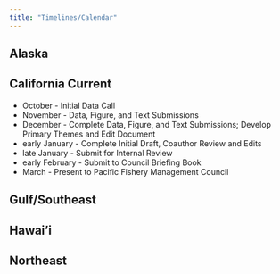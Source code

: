 ```yaml
---
title: "Timelines/Calendar"
---
```


## Alaska

## California Current

* October - Initial Data Call
* November - Data, Figure, and Text Submissions
* December - Complete Data, Figure, and Text Submissions; Develop Primary Themes and Edit Document
* early January - Complete Initial Draft, Coauthor Review and Edits
* late January - Submit for Internal Review
* early February - Submit to Council Briefing Book
* March - Present to Pacific Fishery Management Council

## Gulf/Southeast

## Hawai'i

## Northeast
